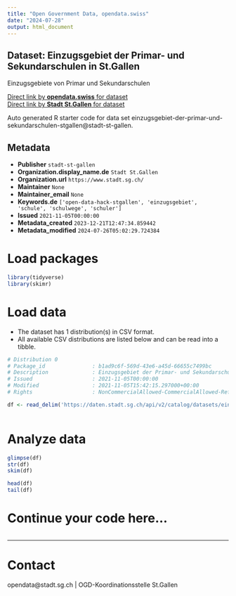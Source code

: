 ```yaml
---
title: "Open Government Data, opendata.swiss"
date: "2024-07-28"
output: html_document
---
```


## Dataset: Einzugsgebiet der Primar- und Sekundarschulen in St.Gallen

Einzugsgebiete von Primar und Sekundarschulen

[Direct link by **opendata.swiss** for dataset](https://opendata.swiss/de/dataset/einzugsgebiet-der-primar-und-sekundarschulen-in-st-gallen)<br>
[Direct link by **Stadt St.Gallen** for dataset](https://daten.stadt.sg.ch/explore/dataset/einzugsgebiet-der-primar-und-sekundarschulen-stgallen/)

Auto generated R starter code for data set einzugsgebiet-der-primar-und-sekundarschulen-stgallen@stadt-st-gallen.

## Metadata

- **Publisher** `stadt-st-gallen`
- **Organization.display_name.de** `Stadt St.Gallen`
- **Organization.url** `https://www.stadt.sg.ch/`
- **Maintainer** `None`
- **Maintainer_email** `None`
- **Keywords.de** `['open-data-hack-stgallen', 'einzugsgebiet', 'schule', 'schulwege', 'schuler']`
- **Issued** `2021-11-05T00:00:00`
- **Metadata_created** `2023-12-21T12:47:34.859442`
- **Metadata_modified** `2024-07-26T05:02:29.724384`


# Load packages

```r

library(tidyverse)
library(skimr)

```

# Load data

-   The dataset has 1 distribution(s) in CSV format.
-   All available CSV distributions are listed below and can be read into a tibble.

```r

# Distribution 0
# Package_id               : b1ad9c6f-569d-43e6-a45d-66655c7499bc
# Description              : Einzugsgebiet der Primar- und Sekundarschulen in St.Gallen (csv)
# Issued                   : 2021-11-05T00:00:00
# Modified                 : 2021-11-05T15:42:15.297000+00:00
# Rights                   : NonCommercialAllowed-CommercialAllowed-ReferenceRequired

df <- read_delim('https://daten.stadt.sg.ch/api/v2/catalog/datasets/einzugsgebiet-der-primar-und-sekundarschulen-stgallen/exports/csv')



```

# Analyze data

```r

glimpse(df)
str(df)
skim(df)

head(df)
tail(df)

```

# Continue your code here...

```r

```

------------------------------------------------------------------------

# Contact

opendata@stadt.sg.ch | OGD-Koordinationsstelle St.Gallen
